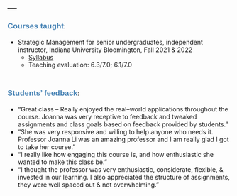 ---
---

<link rel="stylesheet" href="style.css" type="text/css">


**<span style="color:#4682b4; font-size: 13pt; font-family:'Arial'">Courses taught<span>**:

<p style="color:#778899; font-size: 13pt; font-family:'Arial'">
+ Strategic Management for senior undergraduates, independent instructor, Indiana University Bloomington, Fall 2021 & 2022 
    + [Syllabus](files/course/Syllabus J375_Joanna Li Fall 2021.pdf)
    + Teaching evaluation: 6.3/7.0; 6.1/7.0 </p>

&nbsp;

**<span style="color:#4682b4; font-size: 13pt; font-family:'Arial'">Students' feedback<span>**:

<p style="color:#778899; font-size: 13pt; font-family:'Arial'">
+ "Great class – Really enjoyed the real–world applications throughout the course. Joanna was very receptive to feedback and tweaked assignments and class goals based on feedback provided by students."
+ "She was very responsive and willing to help anyone who needs it. Professor Joanna Li was an amazing professor and I am really glad I got to take her course."
+ "I really like how engaging this course is, and how enthusiastic she wanted to make this class be."
+ "I thought the professor was very enthusiastic, considerate, flexible, & invested in our learning. I also appreciated the structure of assignments, they were well spaced out & not overwhelming."</p>